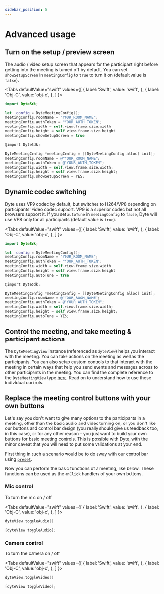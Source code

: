 ```yaml
---
sidebar_position: 5
---
```


# Advanced usage


## Turn on the setup / preview screen

The audio / video setup screen that appears for the participant right before getting into the meeting is turned off by default. You can set `showSetupScreen` in `meetingConfig` to `true` to turn it on (default value is `false`).

<Tabs
  defaultValue="swift"
  values={[
    { label: 'Swift', value: 'swift', },
    { label: 'Obj-C', value: 'obj-c', },
  ]
}>
<TabItem value="swift">

```swift {8}
import DyteSdk;

let  config = DyteMeetingConfig();
meetingConfig.roomName = "YOUR_ROOM_NAME";
meetingConfig.authToken = "YOUR_AUTH_TOKEN";
meetingConfig.width = self.view.frame.size.width
meetingConfig.height = self.view.frame.size.height
meetingConfig.showSetupScreen = true
```

</TabItem>
<TabItem value="obj-c">

```objectivec {8}
@import DyteSdk;

DyteMeetingConfig *meetingConfig = [[DyteMeetingConfig alloc] init];
meetingConfig.roomName = @"YOUR_ROOM_NAME";
meetingConfig.authToken = @"YOUR_AUTH_TOKEN";
meetingConfig.width = self.view.frame.size.width;
meetingConfig.height = self.view.frame.size.height;
meetingConfig.showSetupScreen = YES;
```

</TabItem>
</Tabs>

## Dynamic codec switching

Dyte uses VP9 codec by default, but switches to H264/VP8 depending on participants' video codec support. VP9 is a superior codec but not all browsers support it. If you set `autoTune` in `meetingConfig` to `false`, Dyte will use VP8 only for all participants (default value is `true`).

<Tabs
  defaultValue="swift"
  values={[
    { label: 'Swift', value: 'swift', },
    { label: 'Obj-C', value: 'obj-c', },
  ]
}>
<TabItem value="swift">

```swift {8}
import DyteSdk;

let  config = DyteMeetingConfig();
meetingConfig.roomName = "YOUR_ROOM_NAME";
meetingConfig.authToken = "YOUR_AUTH_TOKEN";
meetingConfig.width = self.view.frame.size.width
meetingConfig.height = self.view.frame.size.height
meetingConfig.autoTune = true
```

</TabItem>
<TabItem value="obj-c">

```objectivec {8}
@import DyteSdk;

DyteMeetingConfig *meetingConfig = [[DyteMeetingConfig alloc] init];
meetingConfig.roomName = @"YOUR_ROOM_NAME";
meetingConfig.authToken = @"YOUR_AUTH_TOKEN";
meetingConfig.width = self.view.frame.size.width;
meetingConfig.height = self.view.frame.size.height;
meetingConfig.autoTune = YES;
```

</TabItem>
</Tabs>

## Control the meeting, and take meeting & participant actions

The `DyteMeetingView` instance (referenced as `dyteView`) helps you interact with the meeting. You can take actions on the meeting as well as the participants. You can also setup custom controls to that interact with the meeting in certain ways that help you send events and messages across to other participants in the meeting. You can find the complete reference to the `DyteMeetingView` type [here](./reference/meeting). Read on to understand how to use these individual controls.

## Replace the meeting control buttons with your own buttons

Let's say you don't want to give many options to the participants in a meeting, other than the basic audio and video turning on, or you don't like our buttons and control bar design (you really should give us feedback too, in this case), or for any other reason - you just want to build your own buttons for basic meeting controls. This is possible with Dyte, with the minor caveat that you will need to put some validations at your end.

First thing in such a scenario would be to do away with our control bar using [`preset`](/docs/home/introduction#glossary).

Now you can perform the basic functions of a meeting, like below. These functions can be used as the `onClick` handlers of your own buttons.

### Mic control

To turn the mic on / off

<Tabs
  defaultValue="swift"
  values={[
    { label: 'Swift', value: 'swift', },
    { label: 'Obj-C', value: 'obj-c', },
  ]
}>
<TabItem value="swift">

```swift
dyteView.toggleAudio()
```

</TabItem>
<TabItem value="obj-c">

```objectivec
[dyteView toggleAudio];
```

</TabItem>
</Tabs>

### Camera control

To turn the camera on / off

<Tabs
  defaultValue="swift"
  values={[
    { label: 'Swift', value: 'swift', },
    { label: 'Obj-C', value: 'obj-c', },
  ]
}>
<TabItem value="swift">

```swift
dyteView.toggleVideo()
```

</TabItem>
<TabItem value="obj-c">

```objectivec
[dyteView toggleVideo];
```

</TabItem>
</Tabs>

<!-- ### Screenshare control

To turn screenshare on / off

<Tabs
  defaultValue="swift"
  values={[
    { label: 'Swift', value: 'swift', },
    { label: 'Obj-C', value: 'obj-c', },
  ]
}>
<TabItem value="swift">

```swift
dyteView.selfToggleScreenShare()
```

</TabItem>
<TabItem value="obj-c">

```objectivec
[dyteView selfToggleScreenShare];
```

</TabItem>
</Tabs> -->
